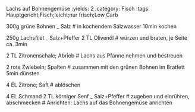 Lachs auf Bohnengemüse
:yields: 2
:category: Fisch
:tags: Hauptgericht;Fisch;leicht;nur frisch;Low Carb

300g grüne Bohnen
_ Salz
# in kochendem Salzwasser 10min kochen

250g Lachsfilet
_ Salz+Pfeffer
2 TL Olivenöl
# würzen und braten, je Seite ca. 3min

2 TL Zitronenschale; Abrieb
# Lachs aus Pfanne nehmen und bestreuen

2 rote Zwiebeln; Spalten
# zusammen mit den grünen Bohnen im Bratfett 5min dünsten

4 EL Zitrone; Saft
# ablöschen

4 EL Schmand
2 TL körniger Senf
_ Salz+Pfeffer
# zugeben und einrühren, abschmecken
# Anrichten: Lachs auf das Bohnengemüse anrichten